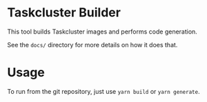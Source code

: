 # Taskcluster Builder

This tool builds Taskcluster images and performs code generation.

See the `docs/` directory for more details on how it does that.

# Usage

To run from the git repository, just use `yarn build` or `yarn generate`.
